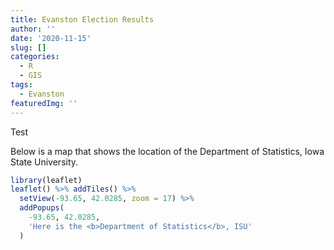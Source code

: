```yaml
---
title: Evanston Election Results
author: ''
date: '2020-11-15'
slug: []
categories:
  - R
  - GIS
tags:
  - Evanston
featuredImg: ''
---
```


Test

Below is a map that shows the location of the
Department of Statistics, Iowa State University.

```r
library(leaflet)
leaflet() %>% addTiles() %>%
  setView(-93.65, 42.0285, zoom = 17) %>%
  addPopups(
    -93.65, 42.0285,
    'Here is the <b>Department of Statistics</b>, ISU'
  )
```